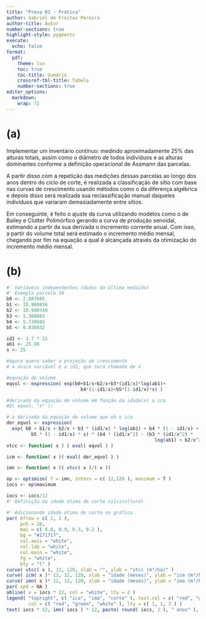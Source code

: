 ```yaml
---
title: "Prova 01 - Prática"
author: Gabriel de Freitas Pereira
author-title: Autor
number-sections: true
highlight-style: pygments
execute:
  echo: false
format:
  pdf:
    theme: lux
    toc: true
    toc-title: Sumário
    crossref-tbl-title: Tabela
    number-sections: true
editor_options: 
  markdown: 
    wrap: 72
---
```


# (a)

Implementar um inventário contínuo: medindo aproximadamente 25% das alturas totais, assim como o diâmetro de todos indivíduos e as alturas dominantes conforme a definição operacional de Assmann das parcelas. 

A partir disso com a repetição das medições dessas parcelas ao longo dos anos dentro do ciclo de corte, é realizada a classificação de sítio com base nas curvas de crescimento usando métodos como o da diferença algébrica e depois disso será realizada sua reclassificação manual daqueles indivíduos que variaram demasiadamente entre sítios.

Em conseguinte, é feito o ajuste da curva utilizando modelos como o de Bailey e Clutter Polimórfico gerando a curva de produção senoidal, estimando a partir da sua derivada o incremento corrente anual. Com isso, a partir do volume total será estimado o incremento médio mensal, chegando por fim na equação a qual é alcançada através da otimização do incremento médio mensal.

# (b)

```r

#' Variáveis independentes (dados da última medição)
#' Exemplo parcela 19
b0 <- 2.087605
b1 <- 18.960836
b2 <- 10.948749 
b3 <- 1.368863  
b4 <- 5.738665  
b5 <- 0.030832

id1 <- 3.7 * 12
ab1 <- 25.08
s <- 25

#agora quero saber a projeção de crescimento 
# a única variável é a id2, que será chamada de x

#equação de volume
eqvol <- expression( exp(b0+b1/s+b2/x+b3*(id1/x)*log(ab1)+                         
                           b4*(1-id1/x)+b5*(1-id1/x)*s) )

#derivada da equação de volume em função da idade(x) o ica
#D( eqvol, "x" );

# a derivada da equação de volume que eh o ica
der_eqvol <- expression(
  exp( b0 + b1/s + b2/x + b3 * (id1/x) * log(ab1) + b4 * (1 - id1/x) + 
         b5 * (1 - id1/x) * s) * (b4 * (id1/x^2) - (b3 * (id1/x^2) * 
                                                      log(ab1) + b2/x^2) + b5 * (id1/x^2) * s) )
vtcc <- function( x ) ( eval( eqvol ) )

icm <- function( x )( eval( der_eqvol ) )

imn <- function( x )( vtcc( x )/( x ))

op <- optimize( f = imn, interv = c( 12,120 ), maximum = T )
iocs <- op$maximum

iocs <- iocs/12
#' Definição da idade ótima de corte silvicultural

#' Adicionando idade ótima de corte no gráfico
par( mfrow = c( 2, 1 ),
     pch = 20,
     mai = c( 0.8, 0.9, 0.3, 0.2 ),
     bg = "#171717",
     col.axis = "white",
     col.lab = "white",
     col.main = "white",
     fg = "white",
     bty = "l" )
curve( vtcc( x ), 12, 120, xlab = "", ylab = "vtcc (m³/ha)" )
curve( icm( x )* 12, 12, 120, xlab = "idade (meses)", ylab = "icm (m³/ha.ano)", col = "red" )
curve( imn( x )* 12, 12, 120, xlab = "idade (meses)", ylab = "ima (m³/ha.ano)", add = TRUE, col = "green" )
par( xpd = NA )
abline( v = iocs * 12, col = "white", lty = 2 )
legend( "topright", c( "ica", "ima", "corte" ), text.col = c( "red", "green", "white" ), box.lty = 0,
        col = c( "red", "green", "white" ), lty = c( 1, 1, 2 ) )
text( iocs * 12, imn( iocs ) * 12, paste( round( iocs, 2 ), " anos" ), cex = 0.8, col = "white" )
```

